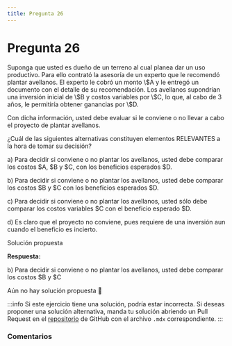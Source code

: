```yaml
---
title: Pregunta 26
---
```



# Pregunta 26

<div className="exercise">
Suponga que usted es dueño de un terreno al cual planea dar un uso productivo. Para ello contrató
la asesoría de un experto que le recomendó plantar avellanos. El experto le cobró un monto \$A y le
entregó un documento con el detalle de su recomendación. Los avellanos supondrían una inversión
inicial de \$B y costos variables por \$C, lo que, al cabo de 3 años, le permitiría obtener ganancias por
\$D.

Con dicha información, usted debe evaluar si le conviene o no llevar a cabo el proyecto de plantar
avellanos.

¿Cuál de las siguientes alternativas constituyen elementos RELEVANTES a la hora de tomar su
decisión?

a) Para decidir si conviene o no plantar los avellanos, usted debe comparar los costos \$A, \$B y
\$C, con los beneficios esperados \$D.

b) Para decidir si conviene o no plantar los avellanos, usted debe comparar los costos \$B y \$C
con los beneficios esperados \$D.

c) Para decidir si conviene o no plantar los avellanos, usted sólo debe comparar los costos
variables \$C con el beneficio esperado \$D.

d) Es claro que el proyecto no conviene, pues requiere de una inversión aun cuando el
beneficio es incierto.
</div>

<MDXDetails>
<summary>Solución propuesta</summary>

<div className="exercise">

**Respuesta:**

b) Para decidir si conviene o no plantar los avellanos, usted debe comparar los costos \$B y \$C

Aún no hay solución propuesta 🥲
</div>

:::info
Si este ejercicio tiene una solución, podría estar incorrecta. Si deseas proponer una solución alternativa, manda tu solución abriendo
un Pull Request en el [repositorio](https://github.com/crow-rojas/apuntes-fundamentals/pulls) de GitHub con el archivo
`.mdx` correspondiente.
:::

</MDXDetails>

### Comentarios

<Disqus
  url="https://crow-rojas.github.io/apuntes-fundamentals/docs/engineering/economics/exercises/2019-1/p26"
  identifier="docs/engineering/economics/exercises/2019-1/p26"
  title="2019-1 Economia - Pregunta 26"
/>
